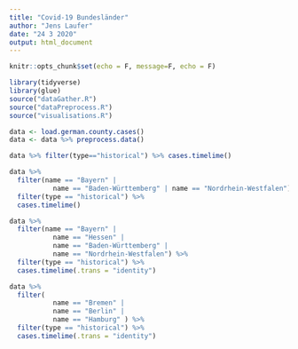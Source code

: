 ```yaml
---
title: "Covid-19 Bundesländer"
author: "Jens Laufer"
date: "24 3 2020"
output: html_document
---
```


```r
knitr::opts_chunk$set(echo = F, message=F, echo = F)
```

```r
library(tidyverse)
library(glue)
source("dataGather.R")
source("dataPreprocess.R")
source("visualisations.R")
```

```r
data <- load.german.county.cases()
data <- data %>% preprocess.data()
```


```r
data %>% filter(type=="historical") %>% cases.timelime()
```

```r
data %>%
  filter(name == "Bayern" |
           name == "Baden-Württemberg" | name == "Nordrhein-Westfalen") %>%
  filter(type == "historical") %>%
  cases.timelime()
```
```r
data %>%
  filter(name == "Bayern" |
           name == "Hessen" | 
           name == "Baden-Württemberg" | 
           name == "Nordrhein-Westfalen") %>%
  filter(type == "historical") %>%
  cases.timelime(.trans = "identity")
```
```r

data %>%
  filter(
           name == "Bremen" |
           name == "Berlin" | 
           name == "Hamburg" ) %>% 
  filter(type == "historical") %>%
  cases.timelime(.trans = "identity")
```

